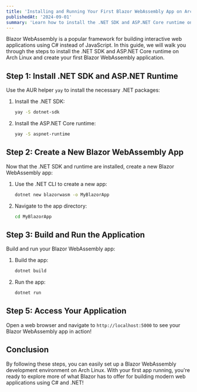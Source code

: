 ```yaml
---
title: 'Installing and Running Your First Blazor WebAssembly App on Arch Linux'
publishedAt: '2024-09-01'
summary: 'Learn how to install the .NET SDK and ASP.NET Core runtime on Arch Linux, and create your first Blazor WebAssembly app.'
---
```


Blazor WebAssembly is a popular framework for building interactive web applications using C# instead of JavaScript. In this guide, we will walk you through the steps to install the .NET SDK and ASP.NET Core runtime on Arch Linux and create your first Blazor WebAssembly application.


## Step 1: Install .NET SDK and ASP.NET Runtime

Use the AUR helper `yay` to install the necessary .NET packages:

1. Install the .NET SDK:

    ```bash
    yay -S dotnet-sdk
    ```

2. Install the ASP.NET Core runtime:

    ```bash
    yay -S aspnet-runtime
    ```

## Step 2: Create a New Blazor WebAssembly App

Now that the .NET SDK and runtime are installed, create a new Blazor WebAssembly app:

1. Use the .NET CLI to create a new app:

    ```bash
    dotnet new blazorwasm -o MyBlazorApp
    ```

2. Navigate to the app directory:

    ```bash
    cd MyBlazorApp
    ```

## Step 3: Build and Run the Application

Build and run your Blazor WebAssembly app:

1. Build the app:

    ```bash
    dotnet build
    ```

2. Run the app:

    ```bash
    dotnet run
    ```

## Step 5: Access Your Application

Open a web browser and navigate to `http://localhost:5000` to see your Blazor WebAssembly app in action!

## Conclusion

By following these steps, you can easily set up a Blazor WebAssembly development environment on Arch Linux. With your first app running, you're ready to explore more of what Blazor has to offer for building modern web applications using C# and .NET!

